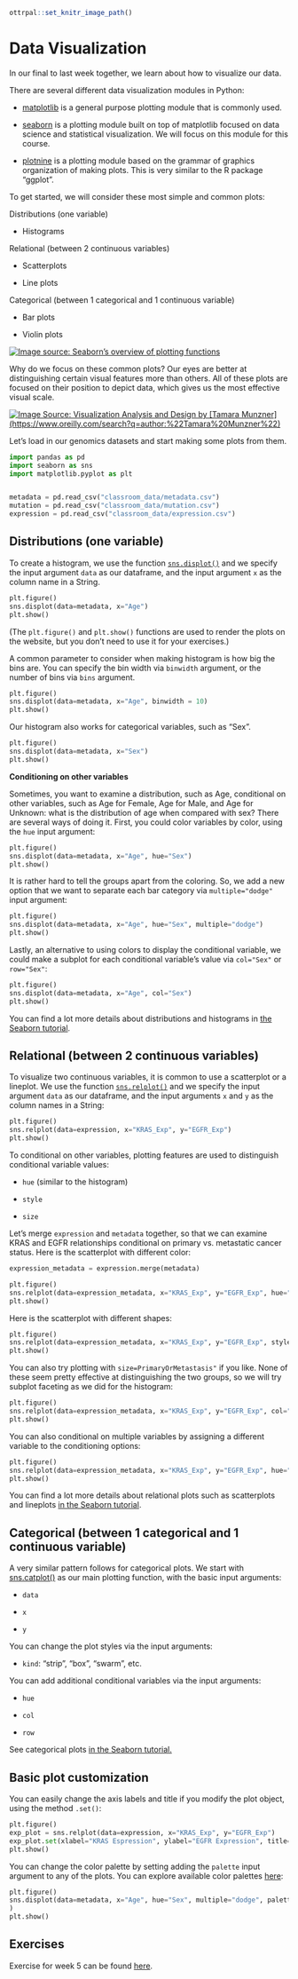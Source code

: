 ```r
ottrpal::set_knitr_image_path()
```

# Data Visualization

In our final to last week together, we learn about how to visualize our data.

There are several different data visualization modules in Python:

-   [matplotlib](https://matplotlib.org/) is a general purpose plotting module that is commonly used.

-   [seaborn](https://seaborn.pydata.org/) is a plotting module built on top of matplotlib focused on data science and statistical visualization. We will focus on this module for this course.

-   [plotnine](https://plotnine.org/) is a plotting module based on the grammar of graphics organization of making plots. This is very similar to the R package "ggplot".

To get started, we will consider these most simple and common plots:

Distributions (one variable)

-   Histograms

Relational (between 2 continuous variables)

-   Scatterplots

-   Line plots

Categorical (between 1 categorical and 1 continuous variable)

-   Bar plots

-   Violin plots

[![Image source: Seaborn's overview of plotting functions](https://seaborn.pydata.org/_images/function_overview_8_0.png)](https://seaborn.pydata.org/tutorial/function_overview.html)

Why do we focus on these common plots? Our eyes are better at distinguishing certain visual features more than others. All of these plots are focused on their position to depict data, which gives us the most effective visual scale.

[![Image Source: Visualization Analysis and Design by [Tamara Munzner](https://www.oreilly.com/search?q=author:%22Tamara%20Munzner%22)](https://www.oreilly.com/api/v2/epubs/9781466508910/files/image/fig5-1.png)](https://www.oreilly.com/library/view/visualization-analysis-and/9781466508910/K14708_C005.xhtml)

Let's load in our genomics datasets and start making some plots from them.

```python
import pandas as pd
import seaborn as sns
import matplotlib.pyplot as plt


metadata = pd.read_csv("classroom_data/metadata.csv")
mutation = pd.read_csv("classroom_data/mutation.csv")
expression = pd.read_csv("classroom_data/expression.csv")
```

## Distributions (one variable)

To create a histogram, we use the function [`sns.displot()`](https://seaborn.pydata.org/generated/seaborn.displot.html) and we specify the input argument `data` as our dataframe, and the input argument `x` as the column name in a String.

```python
plt.figure()
sns.displot(data=metadata, x="Age")
plt.show()
```

(The `plt.figure()` and `plt.show()` functions are used to render the plots on the website, but you don't need to use it for your exercises.)

A common parameter to consider when making histogram is how big the bins are. You can specify the bin width via `binwidth` argument, or the number of bins via `bins` argument.

```python
plt.figure()
sns.displot(data=metadata, x="Age", binwidth = 10)
plt.show()
```

Our histogram also works for categorical variables, such as "Sex".

```python
plt.figure()
sns.displot(data=metadata, x="Sex")
plt.show()
```

**Conditioning on other variables**

Sometimes, you want to examine a distribution, such as Age, conditional on other variables, such as Age for Female, Age for Male, and Age for Unknown: what is the distribution of age when compared with sex? There are several ways of doing it. First, you could color variables by color, using the `hue` input argument:

```python
plt.figure()
sns.displot(data=metadata, x="Age", hue="Sex")
plt.show()
```

It is rather hard to tell the groups apart from the coloring. So, we add a new option that we want to separate each bar category via `multiple="dodge"` input argument:

```python
plt.figure()
sns.displot(data=metadata, x="Age", hue="Sex", multiple="dodge")
plt.show()
```

Lastly, an alternative to using colors to display the conditional variable, we could make a subplot for each conditional variable's value via `col="Sex"` or `row="Sex"`:

```python
plt.figure()
sns.displot(data=metadata, x="Age", col="Sex")
plt.show()
```

You can find a lot more details about distributions and histograms in [the Seaborn tutorial](https://seaborn.pydata.org/tutorial/distributions.html).

## Relational (between 2 continuous variables)

To visualize two continuous variables, it is common to use a scatterplot or a lineplot. We use the function [`sns.relplot()`](https://seaborn.pydata.org/generated/seaborn.relplot.html) and we specify the input argument `data` as our dataframe, and the input arguments `x` and `y` as the column names in a String:

```python
plt.figure()
sns.relplot(data=expression, x="KRAS_Exp", y="EGFR_Exp")
plt.show()
```

To conditional on other variables, plotting features are used to distinguish conditional variable values:

-   `hue` (similar to the histogram)

-   `style`

-   `size`

Let's merge `expression` and `metadata` together, so that we can examine KRAS and EGFR relationships conditional on primary vs. metastatic cancer status. Here is the scatterplot with different color:

```python
expression_metadata = expression.merge(metadata)

plt.figure()
sns.relplot(data=expression_metadata, x="KRAS_Exp", y="EGFR_Exp", hue="PrimaryOrMetastasis")
plt.show()
```

Here is the scatterplot with different shapes:

```python
plt.figure()
sns.relplot(data=expression_metadata, x="KRAS_Exp", y="EGFR_Exp", style="PrimaryOrMetastasis")
plt.show()
```

You can also try plotting with `size=PrimaryOrMetastasis"` if you like. None of these seem pretty effective at distinguishing the two groups, so we will try subplot faceting as we did for the histogram:

```python
plt.figure()
sns.relplot(data=expression_metadata, x="KRAS_Exp", y="EGFR_Exp", col="PrimaryOrMetastasis")
plt.show()
```

You can also conditional on multiple variables by assigning a different variable to the conditioning options:

```python
plt.figure()
sns.relplot(data=expression_metadata, x="KRAS_Exp", y="EGFR_Exp", hue="PrimaryOrMetastasis", col="AgeCategory")
plt.show()
```

You can find a lot more details about relational plots such as scatterplots and lineplots [in the Seaborn tutorial](https://seaborn.pydata.org/tutorial/relational.html).

## Categorical (between 1 categorical and 1 continuous variable)

A very similar pattern follows for categorical plots. We start with [sns.catplot()](https://seaborn.pydata.org/generated/seaborn.catplot.html) as our main plotting function, with the basic input arguments:

-   `data`

-   `x`

-   `y`

You can change the plot styles via the input arguments:

-   `kind`: "strip", "box", "swarm", etc.

You can add additional conditional variables via the input arguments:

-   `hue`

-   `col`

-   `row`

See categorical plots [in the Seaborn tutorial.](https://seaborn.pydata.org/tutorial/categorical.html)

## Basic plot customization

You can easily change the axis labels and title if you modify the plot object, using the method `.set()`:

```python
plt.figure()
exp_plot = sns.relplot(data=expression, x="KRAS_Exp", y="EGFR_Exp")
exp_plot.set(xlabel="KRAS Espression", ylabel="EGFR Expression", title="Gene expression relationship")
plt.show()
```

You can change the color palette by setting adding the `palette` input argument to any of the plots. You can explore available color palettes [here](https://www.practicalpythonfordatascience.com/ap_seaborn_palette):

```python
plt.figure()
sns.displot(data=metadata, x="Age", hue="Sex", multiple="dodge", palette=sns.color_palette(palette='rainbow')
)
plt.show()
```

## Exercises

Exercise for week 5 can be found [here](https://colab.research.google.com/drive/1kT3zzq2rrhL1vHl01IdW5L1V7v0iK0wY?usp=sharing).

